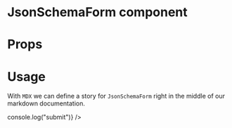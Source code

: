 
<Meta title="MDX|JsonSchemaForm" component={JsonSchemaForm} />

# JsonSchemaForm component

<Description of={JsonSchemaForm} />

# Props

<Props of={JsonSchemaForm} />

# Usage

With `MDX` we can define a story for `JsonSchemaForm` right in the middle of our
markdown documentation.

<Preview>
  <Story name="with initial value">
    <JsonSchemaForm formSchema={object("formSchema", data)} onSubmit={() => console.log("submit")} />
  </Story>
</Preview>
